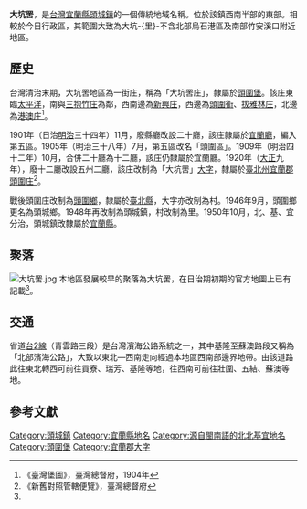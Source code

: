 {{noteTA
|1 = zh-cn:庄; zh-hk:庄; zh-tw:庄;
}}
{{Infobox Hokkien name
| title      = 大坑罟
| hanji      = 大坑罟
| poj        = Tōa-kheⁿ-kó͘
| sinbhundzi = 
| hanlo      = 
| tl         = Tuā-khenn-kóo
| bp         = 
| hongim     = 
| kana       = 
| hangul     = 
| hokkienipa = 
| lm         = 
| image      = 
| image_size = 
| caption    = 
}}
'''大坑罟'''，是[[台灣|台灣]][[宜蘭縣|宜蘭縣]][[頭城鎮|頭城鎮]]的一個傳統地域名稱。位於該鎮西南半部的東部。相較於今日行政區，其範圍大致為大坑-{里}-不含北部烏石港區及南部竹安溪口附近地區。

==歷史==
台灣清治末期，大坑罟地區為一街庄，稱為「大坑罟庄」，隸屬於[[頭圍堡|頭圍堡]]。該庄東臨[[太平洋|太平洋]]，南與[[三抱竹庄|三抱竹庄]]為鄰，西南邊為[[新興_(宜蘭縣頭城鎮)|新興庄]]，西邊為[[頭圍街|頭圍街]]、[[拔雅林庄|拔雅林庄]]，北邊為[[港澳庄|港澳庄]]<ref name="臺灣堡圖">《臺灣堡圖》，臺灣總督府，1904年</ref>。

1901年（日治[[明治|明治]]三十四年）11月，廢縣廳改設二十廳，該庄隸屬於[[宜蘭廳|宜蘭廳]]，編入第五區。1905年（明治三十八年）7月，第五區改名「頭圍區」。1909年（明治四十二年）10月，合併二十廳為十二廳，該庄仍隸屬於宜蘭廳。1920年（[[大正|大正]]九年），廢十二廳改設五州二廳，該庄改制為「大坑罟」[[大字|大字]]，隸屬於[[臺北州|臺北州]][[宜蘭郡|宜蘭郡]][[頭圍庄|頭圍庄]]<ref>《新舊對照管轄便覽》，臺灣總督府</ref>。

戰後頭圍庄改制為[[頭圍鄉|頭圍鄉]]，隸屬於[[臺北縣|臺北縣]]，大字亦改制為村。1946年9月，頭圍鄉更名為頭城鄉。1948年再改制為頭城鎮，村改制為里。1950年10月，北、基、宜分治，頭城鎮改隸屬於[[宜蘭縣|宜蘭縣]]。

==聚落==
[[File:大坑罟.jpg|thumb]]
本地區發展較早的聚落為大坑罟，在日治期初期的官方地圖上已有記載<ref name="臺灣堡圖"/>。

==交通==
省道[[台2線|台2線]]（青雲路三段）是台灣濱海公路系統之一，其中基隆至蘇澳路段又稱為「北部濱海公路」，大致以東北—西南走向經過本地區西南部邊界地帶。由該道路此往東北轉西可前往貢寮、瑞芳、基隆等地，往西南可前往壯圍、五結、蘇澳等地。

== 參考文獻 ==
{{reflist}}

{{宜蘭郡}}

[[Category:頭城鎮|Category:頭城鎮]]
[[Category:宜蘭縣地名|Category:宜蘭縣地名]]
[[Category:源自閩南語的北北基宜地名|Category:源自閩南語的北北基宜地名]]
[[Category:頭圍堡|Category:頭圍堡]]
[[Category:宜蘭郡大字|Category:宜蘭郡大字]]